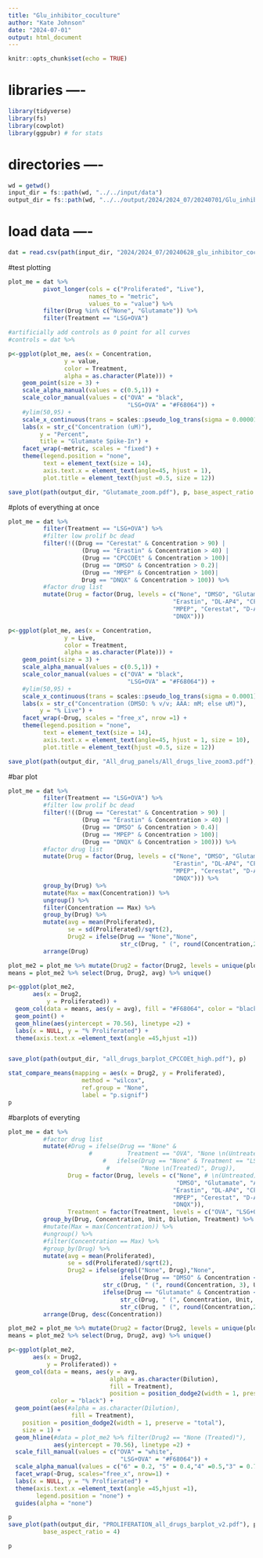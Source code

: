 ```yaml
---
title: "Glu_inhibitor_coculture"
author: "Kate Johnson"
date: "2024-07-01"
output: html_document
---
```


```r
knitr::opts_chunk$set(echo = TRUE)
```
# libraries ----
```r
library(tidyverse)
library(fs)
library(cowplot)
library(ggpubr) # for stats
```

# directories ----
```r
wd = getwd()
input_dir = fs::path(wd, "../../input/data")
output_dir = fs::path(wd, "../../output/2024/2024_07/20240701/Glu_inhib_coculture2")
```

# load data ----
```r
dat = read.csv(path(input_dir, "2024/2024_07/20240628_glu_inhibitor_coculture_formatted.csv")) 
```

#test plotting
```r
plot_me = dat %>% 
          pivot_longer(cols = c("Proliferated", "Live"), 
                       names_to = "metric",
                       values_to = "value") %>%
          filter(Drug %in% c("None", "Glutamate")) %>%
          filter(Treatment == "LSG+OVA")

#artificially add controls as 0 point for all curves
#controls = dat %>%

p<-ggplot(plot_me, aes(x = Concentration, 
                y = value,
                color = Treatment, 
                alpha = as.character(Plate))) +
    geom_point(size = 3) +
    scale_alpha_manual(values = c(0.5,1)) +
    scale_color_manual(values = c("OVA" = "black",
                                  "LSG+OVA" = "#F68064")) +
    #ylim(50,95) +
    scale_x_continuous(trans = scales::pseudo_log_trans(sigma = 0.00001)) +
    labs(x = str_c("Concentration (uM)"), 
         y = "Percent",
         title = "Glutamate Spike-In") +
    facet_wrap(~metric, scales = "fixed") +
    theme(legend.position = "none",
          text = element_text(size = 14),
          axis.text.x = element_text(angle=45, hjust = 1),
          plot.title = element_text(hjust =0.5, size = 12))

save_plot(path(output_dir, "Glutamate_zoom.pdf"), p, base_aspect_ratio = 2)

```


#plots of everything at once
```r
plot_me = dat %>% 
          filter(Treatment == "LSG+OVA") %>%
          #filter low prolif bc dead
          filter(!((Drug == "Cerestat" & Concentration > 90) |
                     (Drug == "Erastin" & Concentration > 40) |
                     (Drug == "CPCCOEt" & Concentration > 100)|
                     (Drug == "DMSO" & Concentration > 0.2)|
                     (Drug == "MPEP" & Concentration > 100)|
                     Drug == "DNQX" & Concentration > 100)) %>%
          #factor drug list
          mutate(Drug = factor(Drug, levels = c("None", "DMSO", "Glutamate", "AAA",
                                               "Erastin", "DL-AP4", "CPCCOEt",
                                               "MPEP", "Cerestat", "D-AP5",
                                               "DNQX")))

p<-ggplot(plot_me, aes(x = Concentration, 
                y = Live,
                color = Treatment, 
                alpha = as.character(Plate))) +
    geom_point(size = 3) +
    scale_alpha_manual(values = c(0.5,1)) +
    scale_color_manual(values = c("OVA" = "black",
                                  "LSG+OVA" = "#F68064")) +
    #ylim(50,95) +
    scale_x_continuous(trans = scales::pseudo_log_trans(sigma = 0.0001)) +
    labs(x = str_c("Concentration (DMSO: % v/v; AAA: mM; else uM)"), 
         y = "% Live") +
    facet_wrap(~Drug, scales = "free_x", nrow =1) +
    theme(legend.position = "none",
          text = element_text(size = 14),
          axis.text.x = element_text(angle=45, hjust = 1, size = 10),
          plot.title = element_text(hjust =0.5, size = 12))

save_plot(path(output_dir, "All_drug_panels/All_drugs_live_zoom3.pdf"), p, base_aspect_ratio = 4)

```


#bar plot

```r
plot_me = dat %>% 
          filter(Treatment == "LSG+OVA") %>%
          #filter low prolif bc dead
          filter(!((Drug == "Cerestat" & Concentration > 90) |
                     (Drug == "Erastin" & Concentration > 40) |
                     (Drug == "DMSO" & Concentration > 0.4)|
                     (Drug == "MPEP" & Concentration > 100)|
                     (Drug == "DNQX" & Concentration > 100))) %>%
          #factor drug list
          mutate(Drug = factor(Drug, levels = c("None", "DMSO", "Glutamate", "AAA",
                                               "Erastin", "DL-AP4", "CPCCOEt",
                                               "MPEP", "Cerestat", "D-AP5",
                                               "DNQX"))) %>%
          group_by(Drug) %>%
          mutate(Max = max(Concentration)) %>%
          ungroup() %>%
          filter(Concentration == Max) %>%
          group_by(Drug) %>%
          mutate(avg = mean(Proliferated),
                 se = sd(Proliferated)/sqrt(2),
                 Drug2 = ifelse(Drug == "None","None",
                                str_c(Drug, " (", round(Concentration,2), Unit, ")"))) %>%
          arrange(Drug)

plot_me2 = plot_me %>% mutate(Drug2 = factor(Drug2, levels = unique(plot_me$Drug2)))
means = plot_me2 %>% select(Drug, Drug2, avg) %>% unique()

p<-ggplot(plot_me2, 
       aes(x = Drug2, 
           y = Proliferated)) +
  geom_col(data = means, aes(y = avg), fill = "#F68064", color = "black") +
  geom_point() +
  geom_hline(aes(yintercept = 70.56), linetype =2) +
  labs(x = NULL, y = "% Proliferated") +
  theme(axis.text.x =element_text(angle =45,hjust =1))


save_plot(path(output_dir, "all_drugs_barplot_CPCCOEt_high.pdf"), p)

stat_compare_means(mapping = aes(x = Drug2, y = Proliferated),
                     method = "wilcox",
                     ref.group = "None",
                     label = "p.signif")
p
```


#barplots of everyting
```r
plot_me = dat %>%
          #factor drug list
          mutate(#Drug = ifelse(Drug == "None" & 
                       #          Treatment == "OVA", "None \n(Untreated)",
                           #   ifelse(Drug == "None" & Treatment == "LSG+OVA",
                            #         "None \n(Treated)", Drug)),
                 Drug = factor(Drug, levels = c("None", # \n(Untreated)", "None \n(Treated)",
                                                "DMSO", "Glutamate", "AAA",
                                               "Erastin", "DL-AP4", "CPCCOEt",
                                               "MPEP", "Cerestat", "D-AP5",
                                               "DNQX")),
                 Treatment = factor(Treatment, levels = c("OVA", "LSG+OVA"))) %>%
          group_by(Drug, Concentration, Unit, Dilution, Treatment) %>%
          #mutate(Max = max(Concentration)) %>%
          #ungroup() %>%
          #filter(Concentration == Max) %>%
          #group_by(Drug) %>%
          mutate(avg = mean(Proliferated),
                 se = sd(Proliferated)/sqrt(2),
                 Drug2 = ifelse(grepl("None", Drug),"None",
                                ifelse(Drug == "DMSO" & Concentration < 0.01,
                           str_c(Drug, " (", round(Concentration, 3), Unit, ")"),
                           ifelse(Drug == "Glutamate" & Concentration <= 0.001,
                                str_c(Drug, " (", Concentration, Unit, ")"),
                                str_c(Drug, " (", round(Concentration,2), Unit, ")"))))) %>%
          arrange(Drug, desc(Concentration))

plot_me2 = plot_me %>% mutate(Drug2 = factor(Drug2, levels = unique(plot_me$Drug2)))
means = plot_me2 %>% select(Drug, Drug2, avg) %>% unique()

p<-ggplot(plot_me2, 
       aes(x = Drug2, 
           y = Proliferated)) +
  geom_col(data = means, aes(y = avg,
                             alpha = as.character(Dilution),
                             fill = Treatment), 
                             position = position_dodge2(width = 1, preserve = "total"), 
            color = "black") +
  geom_point(aes(#alpha = as.character(Dilution),
                  fill = Treatment), 
    position = position_dodge2(width = 1, preserve = "total"),
    size = 1) +
  geom_hline(#data = plot_me2 %>% filter(Drug2 == "None (Treated)"),
             aes(yintercept = 70.56), linetype =2) +
  scale_fill_manual(values = c("OVA" = "white",
                                "LSG+OVA" = "#F68064")) +
  scale_alpha_manual(values = c("6" = 0.2, "5" = 0.4,"4" =0.5,"3" = 0.7, "2" = 0.85, "1" = 1)) +
  facet_wrap(~Drug, scales="free_x", nrow=1) +
  labs(x = NULL, y = "% Prolfierated") +
  theme(axis.text.x =element_text(angle =45,hjust =1),
        legend.position = "none") +
  guides(alpha = "none")

p
save_plot(path(output_dir, "PROLIFERATION_all_drugs_barplot_v2.pdf"), p,
          base_aspect_ratio = 4)

p
```